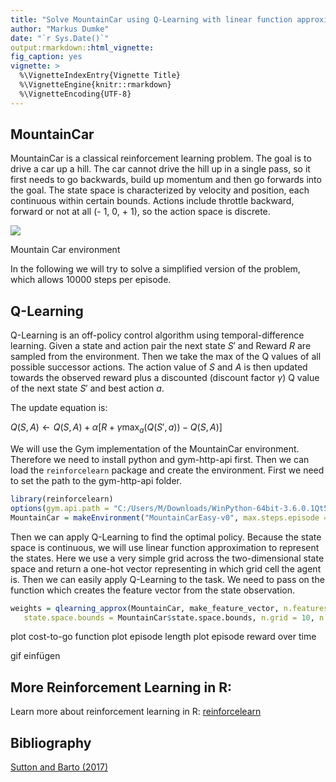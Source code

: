 ```yaml
---
title: "Solve MountainCar using Q-Learning with linear function approximation"
author: "Markus Dumke"
date: "`r Sys.Date()`"
output:rmarkdown::html_vignette:
fig_caption: yes
vignette: >
  %\VignetteIndexEntry{Vignette Title}
  %\VignetteEngine{knitr::rmarkdown}
  %\VignetteEncoding{UTF-8}
---
```

  
## MountainCar

MountainCar is a classical reinforcement learning problem. The goal is to drive a car up a hill. The car cannot drive the hill up in a single pass, so it first needs to go backwards, build up momentum and then go forwards into the goal. The state space is characterized by velocity and position, each continuous within certain bounds. Actions include throttle backward, forward or not at all (- 1, 0, + 1), so the action space is discrete.

<div class="figure">
<img src="mountain_car.JPG"/>
<p class="caption">Mountain Car environment</p>
</div>

In the following we will try to solve a simplified version of the problem, which allows 10000 steps per episode.

## Q-Learning

Q-Learning is an off-policy control algorithm using temporal-difference learning. Given a state and action pair the next state $S'$ and Reward $R$ are sampled from the environment. Then we take the max of the Q values of all possible successor actions. The action value of $S$ and $A$ is then updated towards the observed reward plus a discounted (discount factor $\gamma$) Q value of the next state $S'$ and best action $a$.

The update equation is: 

$Q(S, A) \leftarrow  Q(S, A) + \alpha[R + \gamma \max_a(Q(S', a)) - Q(S, A)]$

We will use the Gym implementation of the MountainCar environment. Therefore we need to install python and gym-http-api first. Then we can load the `reinforcelearn` package and create the environment. First we need to set the path to the gym-http-api folder.

```r
library(reinforcelearn)
options(gym.api.path = "C:/Users/M/Downloads/WinPython-64bit-3.6.0.1Qt5/scripts/gym-http-api")
MountainCar = makeEnvironment("MountainCarEasy-v0", max.steps.episode = 10000)
```

Then we can apply Q-Learning to find the optimal policy. Because the state space is continuous, we will use linear function approximation to represent the states. Here we use a very simple grid across the two-dimensional state space and return a one-hot vector representing in which grid cell the agent is. Then we can easily apply Q-Learning to the task. We need to pass on the function which creates the feature vector from the state observation.

```r
weights = qlearning_approx(MountainCar, make_feature_vector, n.features = 10, 
   state.space.bounds = MountainCar$state.space.bounds, n.grid = 10, n.episodes = 10)
```

plot cost-to-go function
plot episode length
plot episode reward over time

gif einfügen


## More Reinforcement Learning in R:

Learn more about reinforcement learning in R: [reinforcelearn](https://github.com/markdumke/reinforcelearn)

## Bibliography

[Sutton and Barto (2017)](https://webdocs.cs.ualberta.ca/~sutton/book/bookdraft2016sep.pdf#page=249)
